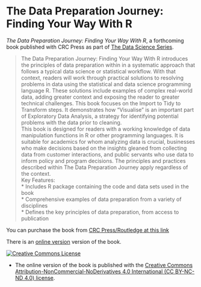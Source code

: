 # The Data Preparation Journey: Finding Your Way With R


_The Data Preparation Journey: Finding Your Way With R_, a forthcoming book published with CRC Press as part of [The Data Science Series](https://www.routledge.com/Chapman--HallCRC-Data-Science-Series/book-series/CHDSS).


> The Data Preparation Journey: Finding Your Way With R introduces the principles of data preparation within in a systematic approach that follows a typical data science or statistical workflow. With that context, readers will work through practical solutions to resolving problems in data using the statistical and data science programming language R. These solutions include examples of complex real-world data, adding greater context and exposing the reader to greater technical challenges. This book focuses on the Import to Tidy to Transform steps. It demonstrates how “Visualise” is an important part of Exploratory Data Analysis, a strategy for identifying potential problems with the data prior to cleaning.  
This book is designed for readers with a working knowledge of data manipulation functions in R or other programming languages. It is suitable for academics for whom analyzing data is crucial, businesses who make decisions based on the insights gleaned from collecting data from customer interactions, and public servants who use data to inform policy and program decisions. The principles and practices described within The Data Preparation Journey apply regardless of the context.  
Key Features:   
* Includes R package containing the code and data sets used in the book  
* Comprehensive examples of data preparation from a variety of disciplines  
* Defines the key principles of data preparation, from access to publication  


You can purchase the book from [CRC Press/Routledge at this link](https://www.routledge.com/The-Data-Preparation-Journey-Finding-Your-Way-with-R/Monkman/p/book/9781032189758)


There is an [online version](https://bookdown.org/martin_monkman/DataPreparationJourney/) version of the book.

<a rel="license" href="http://creativecommons.org/licenses/by-nc-nd/4.0/"><img src="https://i.creativecommons.org/l/by-nc-nd/2.0/88x31.png" alt="Creative Commons License" style="border-width:0"/></a><br/>  

* The online version of the book is published with the [Creative Commons Attribution-NonCommercial-NoDerivatives 4.0 International (CC BY-NC-ND 4.0) license](https://creativecommons.org/licenses/by-nc-nd/4.0/).


